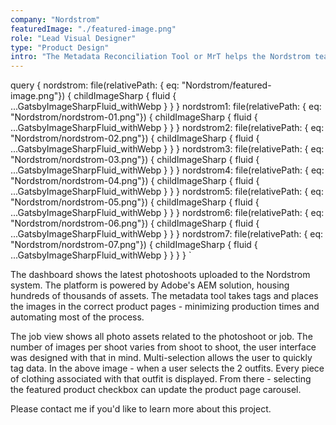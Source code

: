 ```yaml
---
company: "Nordstrom"
featuredImage: "./featured-image.png"
role: "Lead Visual Designer"
type: "Product Design"
intro: "The Metadata Reconciliation Tool or MrT helps the Nordstrom teams tag images and cross reference them so they can be used as a set of recommended products for Nordstrom online shoppers." 
---
```


  query {
    nordstrom: file(relativePath: { eq: "Nordstrom/featured-image.png"}) {
      childImageSharp {
        fluid {
          ...GatsbyImageSharpFluid_withWebp
        }
      }
    }
    nordstrom1: file(relativePath: { eq: "Nordstrom/nordstrom-01.png"}) {
      childImageSharp {
        fluid {
          ...GatsbyImageSharpFluid_withWebp
        }
      }
    }
    nordstrom2: file(relativePath: { eq: "Nordstrom/nordstrom-02.png"}) {
      childImageSharp {
        fluid {
          ...GatsbyImageSharpFluid_withWebp
        }
      }
    }
    nordstrom3: file(relativePath: { eq: "Nordstrom/nordstrom-03.png"}) {
      childImageSharp {
        fluid {
          ...GatsbyImageSharpFluid_withWebp
        }
      }
    }
    nordstrom4: file(relativePath: { eq: "Nordstrom/nordstrom-04.png"}) {
      childImageSharp {
        fluid {
          ...GatsbyImageSharpFluid_withWebp
        }
      }
    }
    nordstrom5: file(relativePath: { eq: "Nordstrom/nordstrom-05.png"}) {
      childImageSharp {
        fluid {
          ...GatsbyImageSharpFluid_withWebp
        }
      }
    }
    nordstrom6: file(relativePath: { eq: "Nordstrom/nordstrom-06.png"}) {
      childImageSharp {
        fluid {
          ...GatsbyImageSharpFluid_withWebp
        }
      }
    }
    nordstrom7: file(relativePath: { eq: "Nordstrom/nordstrom-07.png"}) {
      childImageSharp {
        fluid {
          ...GatsbyImageSharpFluid_withWebp
        }
      }
    }
  }
`

<GridTwo>

<ImageContainer classes="large" fluid={props.data.nordstrom1.childImageSharp.fluid} />

<ImageContainer classes="small" fluid={props.data.nordstrom.childImageSharp.fluid} />

<ImageContainer classes="small" fluid={props.data.nordstrom2.childImageSharp.fluid} />

<ImageContainer classes="small right" fluid={props.data.nordstrom3.childImageSharp.fluid} />

<p class="small right blog-text">The dashboard shows the latest photoshoots uploaded to the Nordstrom system. The platform is powered by Adobe's AEM solution, housing hundreds of thousands of assets. The metadata tool takes tags and places the images in the correct product pages - minimizing production times and automating most of the process.</p>

<ImageContainer classes="large" fluid={props.data.nordstrom4.childImageSharp.fluid} />

<ImageContainer classes="small right" fluid={props.data.nordstrom5.childImageSharp.fluid} />

<p class="small right blog-text">The job view shows all photo assets related to the photoshoot or job. The number of images per shoot varies from shoot to shoot, the user interface was designed with that in mind. Multi-selection allows the user to quickly tag data. In the above image - when a user selects the 2 outfits. Every piece of clothing associated with that outfit is displayed. From there - selecting the featured product checkbox can update the product page carousel.</p>

<ImageContainer classes="large" fluid={props.data.nordstrom6.childImageSharp.fluid} />

<ImageContainer classes="large" fluid={props.data.nordstrom7.childImageSharp.fluid} />

<p class="small right blog-text">Please contact me if you'd like to learn more about this project.</p>

</GridTwo>
